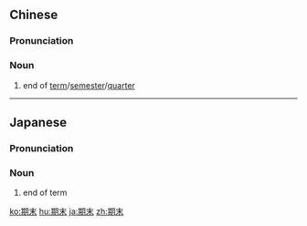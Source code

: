 ==Chinese==
{{zh-forms}}

===Pronunciation===
{{zh-pron
|m=期mò
|c=kei4 mut6
|cat=n
}}

===Noun===
{{zh-noun}}

# end of [[term]]/[[semester]]/[[quarter]]
#: {{zh-x|期末 考試|'''end-of-term''' examinations}}

{{zh-cat|Time}}

----

==Japanese==
{{ja-kanjitab|き|まつ|yomi=on}}

===Pronunciation===
{{ja-pron|きまつ|y=on}}

===Noun===
{{ja-noun|きまつ}}

# end of term

[[ko:期末]]
[[hu:期末]]
[[ja:期末]]
[[zh:期末]]